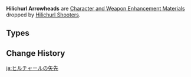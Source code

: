 {{Terminology Infobox
|image        = <gallery>
Item Firm Arrowhead.png|Firm
Item Sharp Arrowhead.png|Sharp
Item Weathered Arrowhead.png|Weathered
</gallery>
|type         = Item Groups
|type2        = Character and Weapon Enhancement Materials
|type3        = Character and Weapon Enhancement Material Groups
|source1      = [[Hilichurl Shooters]]
}}
'''Hilichurl Arrowheads''' are [[Character and Weapon Enhancement Material]]s dropped by [[Hilichurl Shooters]].

==Types==
{{Material Quality
|1=Firm Arrowhead
|2=Sharp Arrowhead
|3=Weathered Arrowhead
}}

==Change History==
{{Change History|1.0}}
[[Category:Hilichurl Arrowheads| ]]

[[ja:ヒルチャールの矢先]]